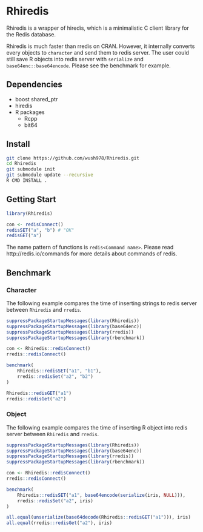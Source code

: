 Rhiredis
========

Rhiredis is a wrapper of hiredis, which is a minimalistic C client library for the Redis database.

Rhiredis is much faster than rredis on CRAN. However, it internally converts every objects to `character` and send them to redis server. The user could still save R objects into redis server with `serialize` and `base64enc::base64encode`. Please see the benchmark for example.

## Dependencies

- boost shared_ptr
- hiredis
- R packages
    - Rcpp
    - bit64

## Install

```sh
git clone https://github.com/wush978/Rhiredis.git
cd Rhiredis
git submodule init 
git submodule update --recursive
R CMD INSTALL .
```

## Getting Start

```r
library(Rhiredis)

con <- redisConnect()
redisSET("a", "b") # "OK"
redisGET("a")
```

The name pattern of functions is `redis<Command name>`. Please read http://redis.io/commands for more details about commands of redis.

## Benchmark

### Character

The following example compares the time of inserting strings to redis server between `Rhiredis` and `rredis`.

```r
suppressPackageStartupMessages(library(Rhiredis))
suppressPackageStartupMessages(library(base64enc))
suppressPackageStartupMessages(library(rredis))
suppressPackageStartupMessages(library(rbenchmark))

con <- Rhiredis::redisConnect()
rredis::redisConnect()

benchmark(
	Rhiredis::redisSET("a1", "b1"),
	rredis::redisSet("a2", "b2")
)

Rhiredis::redisGET("a1")
rredis::redisGet("a2")
```

### Object

The following example compares the time of inserting R object into redis server between `Rhiredis` and `rredis`.

```r
suppressPackageStartupMessages(library(Rhiredis))
suppressPackageStartupMessages(library(base64enc))
suppressPackageStartupMessages(library(rredis))
suppressPackageStartupMessages(library(rbenchmark))

con <- Rhiredis::redisConnect()
rredis::redisConnect()

benchmark(
	Rhiredis::redisSET("a1", base64encode(serialize(iris, NULL))),
	rredis::redisSet("a2", iris)
)

all.equal(unserialize(base64decode(Rhiredis::redisGET("a1"))), iris)
all.equal(rredis::redisGet("a2"), iris)
```
